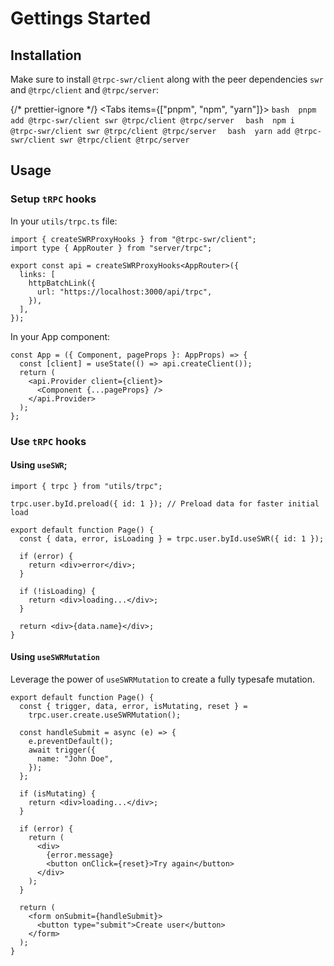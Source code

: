 # Gettings Started

## Installation

Make sure to install `@trpc-swr/client` along with the peer dependencies `swr` and `@trpc/client` and `@trpc/server`:

{/* prettier-ignore */}
<Tabs items={["pnpm", "npm", "yarn"]}>
  <Tab>
    ```bash 
    pnpm add @trpc-swr/client swr @trpc/client @trpc/server 
    ```
  </Tab>
  <Tab>
    ```bash 
    npm i @trpc-swr/client swr @trpc/client @trpc/server 
    ```
  </Tab>
  <Tab>
    ```bash 
    yarn add @trpc-swr/client swr @trpc/client @trpc/server
    ```
  </Tab>
</Tabs>

## Usage

### Setup `tRPC` hooks

In your `utils/trpc.ts` file:

```tsx
import { createSWRProxyHooks } from "@trpc-swr/client";
import type { AppRouter } from "server/trpc";

export const api = createSWRProxyHooks<AppRouter>({
  links: [
    httpBatchLink({
      url: "https://localhost:3000/api/trpc",
    }),
  ],
});
```

In your App component:

```tsx
const App = ({ Component, pageProps }: AppProps) => {
  const [client] = useState(() => api.createClient());
  return (
    <api.Provider client={client}>
      <Component {...pageProps} />
    </api.Provider>
  );
};
```

### Use `tRPC` hooks

#### Using `useSWR`;

```tsx
import { trpc } from "utils/trpc";

trpc.user.byId.preload({ id: 1 }); // Preload data for faster initial load

export default function Page() {
  const { data, error, isLoading } = trpc.user.byId.useSWR({ id: 1 });

  if (error) {
    return <div>error</div>;
  }

  if (!isLoading) {
    return <div>loading...</div>;
  }

  return <div>{data.name}</div>;
}
```

#### Using `useSWRMutation`

Leverage the power of `useSWRMutation` to create a fully typesafe mutation.

```tsx
export default function Page() {
  const { trigger, data, error, isMutating, reset } =
    trpc.user.create.useSWRMutation();

  const handleSubmit = async (e) => {
    e.preventDefault();
    await trigger({
      name: "John Doe",
    });
  };

  if (isMutating) {
    return <div>loading...</div>;
  }

  if (error) {
    return (
      <div>
        {error.message}
        <button onClick={reset}>Try again</button>
      </div>
    );
  }

  return (
    <form onSubmit={handleSubmit}>
      <button type="submit">Create user</button>
    </form>
  );
}
```
